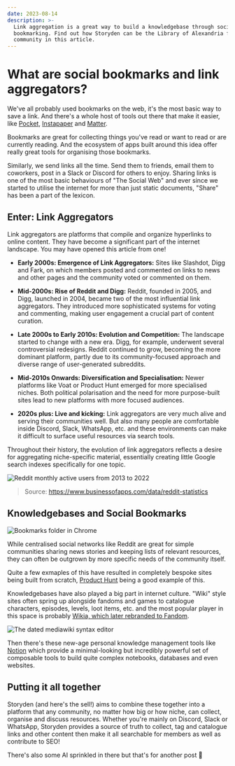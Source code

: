 ```yaml
---
date: 2023-08-14
description: >-
  Link aggregation is a great way to build a knowledgebase through social
  bookmarking. Find out how Storyden can be the Library of Alexandria for your
  community in this article.
---
```


# What are social bookmarks and link aggregators?

We've all probably used bookmarks on the web, it's the most basic way to save a link. And there's a whole host of tools out there that make it easier, like [Pocket](https://getpocket.com), [Instapaper](https://www.instapaper.com/) and [Matter](https://hq.getmatter.com).

Bookmarks are great for collecting things you've read or want to read or are currently reading. And the ecosystem of apps built around this idea offer really great tools for organising those bookmarks.

Similarly, we send links all the time. Send them to friends, email them to coworkers, post in a Slack or Discord for others to enjoy. Sharing links is one of the most basic behaviours of "The Social Web" and ever since we started to utilise the internet for more than just static documents, "Share" has been a part of the lexicon.

## Enter: Link Aggregators

Link aggregators are platforms that compile and organize hyperlinks to online content. They have become a significant part of the internet landscape. You may have opened this article from one!

- **Early 2000s: Emergence of Link Aggregators:** Sites like Slashdot, Digg and Fark, on which members posted and commented on links to news and other pages and the community voted or commented on them.

- **Mid-2000s: Rise of Reddit and Digg:** Reddit, founded in 2005, and Digg, launched in 2004, became two of the most influential link aggregators. They introduced more sophisticated systems for voting and commenting, making user engagement a crucial part of content curation.

- **Late 2000s to Early 2010s: Evolution and Competition:** The landscape started to change with a new era. Digg, for example, underwent several controversial redesigns. Reddit continued to grow, becoming the more dominant platform, partly due to its community-focused approach and diverse range of user-generated subreddits.

- **Mid-2010s Onwards: Diversification and Specialisation:** Newer platforms like Voat or Product Hunt emerged for more specialised niches. Both political polarisation and the need for more purpose-built sites lead to new platforms with more focused audiences.

- **2020s plus: Live and kicking:** Link aggregators are very much alive and serving their communities well. But also many people are comfortable inside Discord, Slack, WhatsApp, etc. and these environments can make it difficult to surface useful resources via search tools.

Throughout their history, the evolution of link aggregators reflects a desire for aggregating niche-specific material, essentially creating little Google search indexes specifically for one topic.

![Reddit monthly active users from 2013 to 2022](./2024-01-31-17-20-01.png)

> Source: https://www.businessofapps.com/data/reddit-statistics

## Knowledgebases and Social Bookmarks

![Bookmarks folder in Chrome](./2024-01-31-17-46-01.png)

While centralised social networks like Reddit are great for simple communities sharing news stories and keeping lists of relevant resources, they can often be outgrown by more specific needs of the community itself.

Quite a few exmaples of this have resulted in completely bespoke sites being built from scratch, [Product Hunt](https://www.producthunt.com) being a good example of this.

Knowledgebases have also played a big part in internet culture. "Wiki" style sites often spring up alongside fandoms and games to catalogue characters, episodes, levels, loot items, etc. and the most popular player in this space is probably [Wikia, which later rebranded to Fandom](https://fandom.com).

![The dated mediawiki syntax editor](./2024-01-31-17-51-32.png)

Then there's these new-age personal knowledge management tools like [Notion](https://notion.so) which provide a minimal-looking but incredibly powerful set of composable tools to build quite complex notebooks, databases and even websites.

## Putting it all together

Storyden (and here's the sell!) aims to combine these together into a platform that any community, no matter how big or how niche, can collect, organise and discuss resources. Whether you're mainly on Discord, Slack or WhatsApp, Storyden provides a source of truth to collect, tag and catalogue links and other content then make it all searchable for members as well as contribute to SEO!

There's also some AI sprinkled in there but that's for another post 👀
